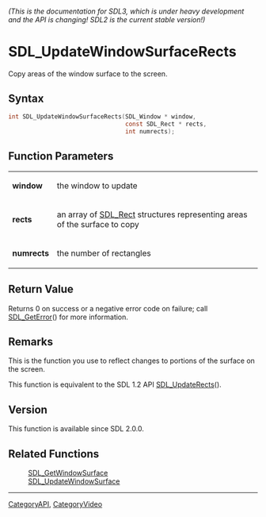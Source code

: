 ====== (This is the documentation for SDL3, which is under heavy development and the API is changing! SDL2 is the current stable version!) ======
= SDL_UpdateWindowSurfaceRects =

Copy areas of the window surface to the screen.

== Syntax ==

<syntaxhighlight lang='c'>
int SDL_UpdateWindowSurfaceRects(SDL_Window * window,
                                 const SDL_Rect * rects,
                                 int numrects);
</syntaxhighlight>

== Function Parameters ==

{|
|'''window'''
|the window to update
|-
|'''rects'''
|an array of [[SDL_Rect]] structures representing areas of the surface to copy
|-
|'''numrects'''
|the number of rectangles
|}

== Return Value ==

Returns 0 on success or a negative error code on failure; call
[[SDL_GetError]]() for more information.

== Remarks ==

This is the function you use to reflect changes to portions of the surface
on the screen.

This function is equivalent to the SDL 1.2 API [[SDL_UpdateRects]]().

== Version ==

This function is available since SDL 2.0.0.

== Related Functions ==

:[[SDL_GetWindowSurface]]
:[[SDL_UpdateWindowSurface]]

----
[[CategoryAPI]], [[CategoryVideo]]


